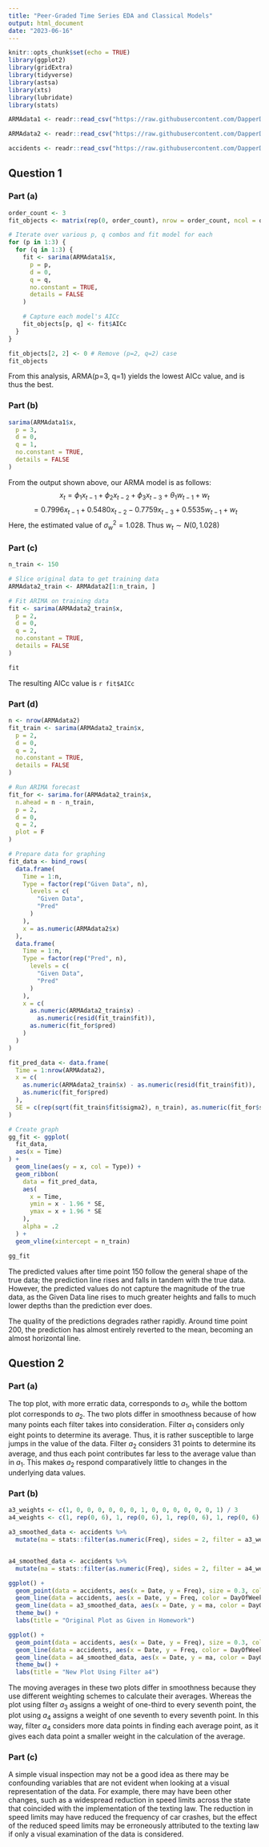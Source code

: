 ```yaml
---
title: "Peer-Graded Time Series EDA and Classical Models"
output: html_document
date: "2023-06-16"
---
```


```r
knitr::opts_chunk$set(echo = TRUE)
library(ggplot2)
library(gridExtra)
library(tidyverse)
library(astsa)
library(xts)
library(lubridate)
library(stats)

ARMAdata1 <- readr::read_csv("https://raw.githubusercontent.com/DapperDataAnalyst/Advanced_Predictive_Models/main/ARMAData1.csv")

ARMAdata2 <- readr::read_csv("https://raw.githubusercontent.com/DapperDataAnalyst/Advanced_Predictive_Models/main/ARMAData2.csv")

accidents <- readr::read_csv("https://raw.githubusercontent.com/DapperDataAnalyst/Advanced_Predictive_Models/main/TexasAccidents.csv")
```

## Question 1
### Part (a)
```r
order_count <- 3
fit_objects <- matrix(rep(0, order_count), nrow = order_count, ncol = order_count)

# Iterate over various p, q combos and fit model for each
for (p in 1:3) {
  for (q in 1:3) {
    fit <- sarima(ARMAdata1$x,
      p = p,
      d = 0,
      q = q,
      no.constant = TRUE,
      details = FALSE
    )

    # Capture each model's AICc
    fit_objects[p, q] <- fit$AICc
  }
}

fit_objects[2, 2] <- 0 # Remove (p=2, q=2) case
fit_objects
```
From this analysis, ARMA(p=3, q=1) yields the lowest AICc value, and is thus the best.


### Part (b)
```r
sarima(ARMAdata1$x,
  p = 3,
  d = 0,
  q = 1,
  no.constant = TRUE,
  details = FALSE
)
```

From the output shown above, our ARMA model is as follows:
$$x_t = \phi_1 x_{t-1} + \phi_2 x_{t-2} + \phi_3 x_{t-3} + \theta_1 w_{t-1} + w_t$$
$$= 0.7996 x_{t-1} + 0.5480 x_{t-2} - 0.7759 x_{t-3} + 0.5535 w_{t-1} + w_t$$
Here, the estimated value of $\sigma^2_w = 1.028$. Thus $w_t \sim N(0, 1.028)$

### Part (c)
```r
n_train <- 150

# Slice original data to get training data
ARMAdata2_train <- ARMAdata2[1:n_train, ]

# Fit ARIMA on training data
fit <- sarima(ARMAdata2_train$x,
  p = 2,
  d = 0,
  q = 2,
  no.constant = TRUE,
  details = FALSE
)

fit
```
The resulting AICc value is `r fit$AICc`

### Part (d)
```r
n <- nrow(ARMAdata2)
fit_train <- sarima(ARMAdata2_train$x,
  p = 2,
  d = 0,
  q = 2,
  no.constant = TRUE,
  details = FALSE
)

# Run ARIMA forecast
fit_for <- sarima.for(ARMAdata2_train$x,
  n.ahead = n - n_train,
  p = 2,
  d = 0,
  q = 2,
  plot = F
)

# Prepare data for graphing
fit_data <- bind_rows(
  data.frame(
    Time = 1:n,
    Type = factor(rep("Given Data", n),
      levels = c(
        "Given Data",
        "Pred"
      )
    ),
    x = as.numeric(ARMAdata2$x)
  ),
  data.frame(
    Time = 1:n,
    Type = factor(rep("Pred", n),
      levels = c(
        "Given Data",
        "Pred"
      )
    ),
    x = c(
      as.numeric(ARMAdata2_train$x) -
        as.numeric(resid(fit_train$fit)),
      as.numeric(fit_for$pred)
    )
  )
)

fit_pred_data <- data.frame(
  Time = 1:nrow(ARMAdata2),
  x = c(
    as.numeric(ARMAdata2_train$x) - as.numeric(resid(fit_train$fit)),
    as.numeric(fit_for$pred)
  ),
  SE = c(rep(sqrt(fit_train$fit$sigma2), n_train), as.numeric(fit_for$se))
)

# Create graph
gg_fit <- ggplot(
  fit_data,
  aes(x = Time)
) +
  geom_line(aes(y = x, col = Type)) +
  geom_ribbon(
    data = fit_pred_data,
    aes(
      x = Time,
      ymin = x - 1.96 * SE,
      ymax = x + 1.96 * SE
    ),
    alpha = .2
  ) +
  geom_vline(xintercept = n_train)

gg_fit
```

The predicted values after time point 150 follow the general shape of the true data; the prediction line rises and falls in tandem with the true data. However, the predicted values do not capture the magnitude of the true data, as the Given Data line rises to much greater heights and falls to much lower depths than the prediction ever does.

The quality of the predictions degrades rather rapidly. Around time point 200, the prediction has almost entirely reverted to the mean, becoming an almost horizontal line.


## Question 2
### Part (a)

The top plot, with more erratic data, corresponds to $a_1$, while the bottom plot corresponds to $a_2$. The two plots differ in smoothness because of how many points each filter takes into consideration. Filter $a_1$ considers only eight points to determine its average. Thus, it is rather susceptible to large jumps in the value of the data. Filter $a_2$ considers 31 points to determine its average, and thus each point contributes far less to the average value than in $a_1$. This makes $a_2$ respond comparatively little to changes in the underlying data values.

### Part (b)
```r
a3_weights <- c(1, 0, 0, 0, 0, 0, 0, 1, 0, 0, 0, 0, 0, 0, 1) / 3
a4_weights <- c(1, rep(0, 6), 1, rep(0, 6), 1, rep(0, 6), 1, rep(0, 6), 1, rep(0, 6), 1, rep(0, 6), 1) / 7

a3_smoothed_data <- accidents %>%
  mutate(ma = stats::filter(as.numeric(Freq), sides = 2, filter = a3_weights))


a4_smoothed_data <- accidents %>%
  mutate(ma = stats::filter(as.numeric(Freq), sides = 2, filter = a4_weights))

ggplot() +
  geom_point(data = accidents, aes(x = Date, y = Freq), size = 0.3, color = "black") +
  geom_line(data = accidents, aes(x = Date, y = Freq, color = DayOfWeek), linewidth = 0.3) +
  geom_line(data = a3_smoothed_data, aes(x = Date, y = ma, color = DayOfWeek, col = DayOfWeek), linewidth = 1) +
  theme_bw() +
  labs(title = "Original Plot as Given in Homework")

ggplot() +
  geom_point(data = accidents, aes(x = Date, y = Freq), size = 0.3, color = "black") +
  geom_line(data = accidents, aes(x = Date, y = Freq, color = DayOfWeek), linewidth = 0.3) +
  geom_line(data = a4_smoothed_data, aes(x = Date, y = ma, color = DayOfWeek, col = DayOfWeek), linewidth = 1) +
  theme_bw() +
  labs(title = "New Plot Using Filter a4")
```

The moving averages in these two plots differ in smoothness because they use different weighting schemes to calculate their averages. Whereas the plot using filter $a_3$ assigns a weight of one-third to every seventh point, the plot using $a_4$ assigns a weight of one seventh to every seventh point. In this way, filter $a_4$ considers more data points in finding each average point, as it gives each data point a smaller weight in the calculation of the average.

### Part (c)
A simple visual inspection may not be a good idea as there may be confounding variables that are not evident when looking at a visual representation of the data. For example, there may have been other changes, such as a widespread reduction in speed limits across the state that coincided with the implementation of the texting law. The reduction in speed limits may have reduced the frequency of car crashes, but the effect of the reduced speed limits may be erroneously attributed to the texting law if only a visual examination of the data is considered.
